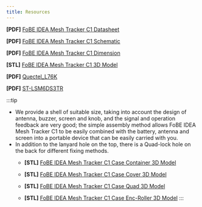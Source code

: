 ```yaml
---
title: Resources
---
```


**[PDF]** [FoBE IDEA Mesh Tracker C1 Datasheet](/assets/files/f2102/f2102.prj.datasheet.r1lg.pdf)

**[PDF]** [FoBE IDEA Mesh Tracker C1 Schematic](/assets/files/f2102/f2102.prj.sch.r1lg.pdf)

**[PDF]** [FoBE IDEA Mesh Tracker C1 Dimension](/assets/files/f2102/f2102.prj.dim.r1lg.pdf)

**[STL]** [FoBE IDEA Mesh Tracker C1 3D Model](/assets/files/f2102/f2102.prj.model.r1lg.stl)

**[PDF]** [Quectel_L76K](https://files.waveshare.com/upload/d/db/Quectel_L76K_Hardware_Design_V1.0.pdf)

**[PDF]** [ST-LSM6DS3TR](https://atta.szlcsc.com/upload/public/pdf/source/20180410/C95230_E9546B888C12D8CC6F7F231B3BE24882.pdf)

:::tip
- We provide a shell of suitable size, taking into account the design of antenna, buzzer, screen and knob, and the signal and operation feedback are very good; the simple assembly method allows FoBE IDEA Mesh Tracker C1 to be easily combined with the battery, antenna and screen into a portable device that can be easily carried with you.
- In addition to the lanyard hole on the top, there is a Quad-lock hole on the back for different fixing methods.
  - **[STL]** [FoBE IDEA Mesh Tracker C1 Case Container 3D Model](/assets/files/f2102/f2102.prj.model-case-container.stl)

  - **[STL]** [FoBE IDEA Mesh Tracker C1 Case Cover 3D Model](/assets/files/f2102/f2102.prj.model-case-cover.stl)

  - **[STL]** [FoBE IDEA Mesh Tracker C1 Case Quad 3D Model](/assets/files/f2102/f2102.prj.model-case-quad.stl)

  - **[STL]** [FoBE IDEA Mesh Tracker C1 Case Enc-Roller 3D Model](/assets/files/f2102/f2102.prj.model-case-enc-roller.stl)
:::
